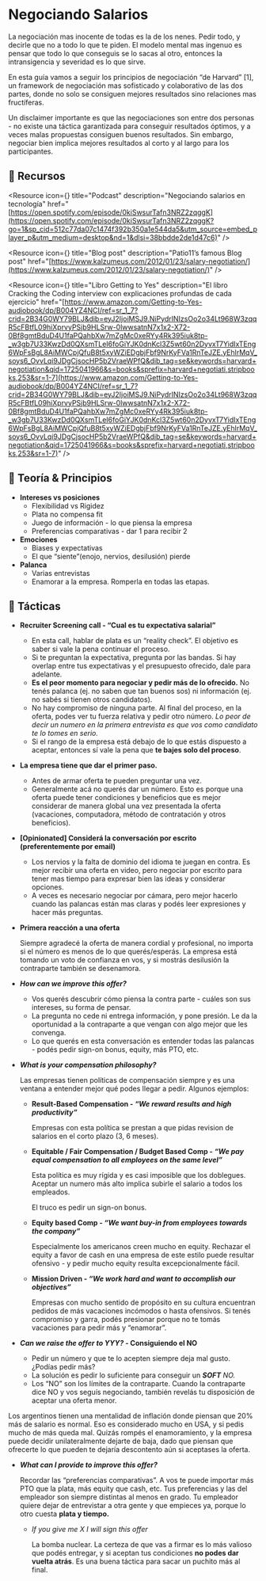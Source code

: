 

# Negociando Salarios

La negociación mas inocente de todas es la de los nenes. Pedir todo, y decirle que no a todo lo que te piden. El modelo mental mas ingenuo es pensar que todo lo que conseguis se lo sacas al otro, entonces la intransigencia y severidad es lo que sirve.

En esta guía vamos a seguir los principios de negociación “de Harvard” [1], un framework de negociación mas sofisticado y colaborativo de las dos partes, donde no solo se consiguen mejores resultados sino relaciones mas fructíferas.

Un disclaimer importante es que las negociaciones son entre dos personas - no existe una táctica garantizada para conseguir resultados óptimos, y a veces malas propuestas consiguen buenos resultados. Sin embargo, negociar bien implica mejores resultados al corto y al largo para los participantes.

<IREmbed src="https://www.youtube.com/embed/RVfvbQ_hr9M?si=dxfDX3snK3AtsvWy"/>

## 🔗 Recursos

<Resource
icon={<LinkIcon className="color-4"/>}
title="Podcast"
description="Negociando salarios en tecnología"
href="[https://open.spotify.com/episode/0kiSwsurTafn3NRZ2zqggK](https://open.spotify.com/episode/0kiSwsurTafn3NRZ2zqggK?go=1&sp_cid=512c77da07c1474f392b350a1e544da5&utm_source=embed_player_p&utm_medium=desktop&nd=1&dlsi=38bbdde2de1d47c6)"
/>

<Resource
icon={<LinkIcon className="color-4"/>}
title="Blog post"
description="Patio11’s famous Blog post"
href="[https://www.kalzumeus.com/2012/01/23/salary-negotiation/](https://www.kalzumeus.com/2012/01/23/salary-negotiation/)"
/>

<Resource 
icon={<LinkIcon className="color-4"/>} 
title="Libro Getting to Yes" 
description="El libro Cracking the Coding interview con explicaciones profundas de cada ejercicio" 
href="[https://www.amazon.com/Getting-to-Yes-audiobook/dp/B004YZ4NCI/ref=sr_1_7?crid=2B34G0WY79BLJ&dib=eyJ2IjoiMSJ9.NiPydrINIzsOo2o34Lt968W3zqqR5cFBtfL09hiXprvyPSjb9HLSrw-0lwwsatnN7x1x2-X72-0Bf8gmtBduD4U1faPQahbXw7mZgMc0xeRYy4Rk395iuk8tp-_w3gb7U33KwzDd0QXsmTLeI6foGiYJK0dnKcl3Z5wt60n2DyvxT7YidIxTEng6WpFsBgL8AiMWCpjQfuB8t5xyWZiEDgbjFbf9NrKyFVa1RnTeJZE.yEhlrMqV_soys6_OvvLqi9JDgCjsocHP5b2VraeWPfQ&dib_tag=se&keywords=harvard+negotiation&qid=1725041966&s=books&sprefix=harvard+negotiati,stripbooks,253&sr=1-7](https://www.amazon.com/Getting-to-Yes-audiobook/dp/B004YZ4NCI/ref=sr_1_7?crid=2B34G0WY79BLJ&dib=eyJ2IjoiMSJ9.NiPydrINIzsOo2o34Lt968W3zqqR5cFBtfL09hiXprvyPSjb9HLSrw-0lwwsatnN7x1x2-X72-0Bf8gmtBduD4U1faPQahbXw7mZgMc0xeRYy4Rk395iuk8tp-_w3gb7U33KwzDd0QXsmTLeI6foGiYJK0dnKcl3Z5wt60n2DyvxT7YidIxTEng6WpFsBgL8AiMWCpjQfuB8t5xyWZiEDgbjFbf9NrKyFVa1RnTeJZE.yEhlrMqV_soys6_OvvLqi9JDgCjsocHP5b2VraeWPfQ&dib_tag=se&keywords=harvard+negotiation&qid=1725041966&s=books&sprefix=harvard+negotiati,stripbooks,253&sr=1-7)" 
/>

## 📖 Teoría & Principios

- **Intereses vs posiciones**
    - Flexibilidad vs Rigidez
    - Plata no compensa fit
    - Juego de información - lo que piensa la empresa
    - Preferencias comparativas - dar 1 para recibir 2
- **Emociones**
    - Biases y expectativas
    - El que “siente”(enojo, nervios, desilusión) pierde
- **Palanca**
    - Varias entrevistas
    - Enamorar a la empresa. Romperla en todas las etapas.

## 🦊 Tácticas

- **Recruiter Screening call - “Cual es tu expectativa salarial”**
    - En esta call, hablar de plata es un “reality check”. El objetivo es saber si vale la pena continuar el proceso.
    - Si te preguntan la expectativa, pregunta por las bandas. Si hay overlap entre tus expectativas y el presupuesto ofrecido, dale para adelante.
    - **Es el peor momento para negociar y pedir más de lo ofrecido.** No tenés palanca (ej. no saben que tan buenos sos) ni información (ej. no sabés si tienen otros candidatos).
    - No hay compromiso de ninguna parte. Al final del proceso, en la oferta, podes ver tu fuerza relativa y pedir otro número. *Lo peor de decir un numero en la primera entrevista es que vos como candidato te lo tomes en serio.*
    - Si el rango de la empresa está debajo de lo que estás dispuesto a aceptar, entonces sí vale la pena que **te bajes solo del proceso**.
- **La empresa tiene que dar el primer paso.**
    - Antes de armar oferta te pueden preguntar una vez.
    - Generalmente acá no querés dar un número.  Esto es porque una oferta puede tener condiciones y beneficios que es mejor considerar de manera global una vez presentada la oferta (vacaciones, computadora, método de contratación y otros beneficios).
- **[Opinionated] Considerá la conversación por escrito (preferentemente por email)**
    - Los nervios y la falta de dominio del idioma te juegan en contra. Es mejor recibir una oferta en video, pero negociar por escrito para tener mas tiempo para expresar bien las ideas y considerar opciones.
    - A veces es necesario negociar por cámara, pero mejor hacerlo cuando las palancas están mas claras y podés leer expresiones y hacer más preguntas.
- **Primera reacción a una oferta**
    
    Siempre agradecé la oferta de manera cordial y profesional, no importa si el número es menos de lo que querés/esperás. La empresa está tomando un voto de confianza en vos, y si mostrás desilusión la contraparte también se desenamora.
    
- ***How can we improve this offer?***
    - Vos querés descubrir cómo piensa la contra parte - cuáles son sus intereses, su forma de pensar.
    - La pregunta no cede ni entrega información, y pone presión. Le da la oportunidad a la contraparte a que vengan con algo mejor que les convenga.
    - Lo que querés en esta conversación es entender todas las palancas - podés pedir sign-on bonus, equity, más PTO, etc.
- ***What is your compensation philosophy?***
    
    Las empresas tienen políticas de compensación siempre y es una ventana a entender mejor qué podes llegar a pedir. Algunos ejemplos:
    
    - **Result-Based Compensation - *“We reward results and high productivity”***
        
        Empresas con esta política se prestan a que pidas revision de salarios en el corto plazo (3, 6 meses). 
        
    - **Equitable / Fair Compensation / Budget Based Comp - *“We pay equal compensation to all employees on the same level”***
        
        Esta política es muy rígida y es casi imposible que los doblegues. Aceptar un numero más alto implica subirle el salario a todos los empleados.
        
        El truco es pedir un sign-on bonus.
        
    - **Equity based Comp - *“We want buy-in from employees towards the company”***
        
        Especialmente los americanos creen mucho en equity. Rechazar el equity a favor de cash en una empresa de este estilo puede resultar ofensivo - y pedir mucho equity resulta excepcionalmente fácil. 
        
    - **Mission Driven - *“We work hard and want to accomplish our objectives”***
        
        Empresas con mucho sentido de propósito en su cultura encuentran pedidos de más vacaciones incómodos o hasta ofensivos. Si tenés compromiso y garra, podés presionar porque no te tomás vacaciones para pedir más y “enamorar”.
        
- ***Can we raise the offer to YYY? -* Consiguiendo el NO**
    - Pedir un número y que te lo acepten siempre deja mal gusto. ¿Podías pedir más?
    - La solución es pedir lo suficiente para conseguir un ***SOFT** **NO*.**
    - Los “NO” son los límites de la contraparte. Cuando la contraparte dice NO y vos seguís negociando, también revelás tu disposición de aceptar una oferta menor.
<Callout emoji="⚠️">
  Los argentinos tienen una mentalidad de inflación donde piensan que 20% más de salario es normal. Eso es considerado mucho en USA, y si pedis mucho de más queda mal. Quizás rompés el enamoramiento, y la empresa puede decidir unilateralmente dejarte de baja, dado que piensan que ofrecerte lo que pueden te dejaría descontento aún si aceptases la oferta.
</Callout>
    
- ***What can I provide to improve this offer?***
    
    Recordar las “preferencias comparativas”. A vos te puede importar más PTO que la plata, más equity que cash, etc. Tus preferencias y las del empleador son siempre distintas al menos en grado. Tu empleador quiere dejar de entrevistar a otra gente y que empieces ya, porque lo otro cuesta **plata y tiempo.**
    
    - *If you give me X I will sign this offer*
        
        La bomba nuclear. La certeza de que vas a firmar es lo más valioso que podés entregar, y si aceptan tus condiciones **no podes dar vuelta atrás**. Es una buena táctica para sacar un puchito más al final.


